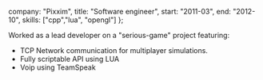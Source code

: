 
  company: "Pixxim",
  title: "Software engineer",
  start: "2011-03",
  end: "2012-10",
  skills: ["cpp","lua", "opengl"]
};

Worked as a lead developer on a "serious-game" project featuring:
- TCP Network communication for multiplayer simulations.
- Fully scriptable API using LUA
- Voip using TeamSpeak
